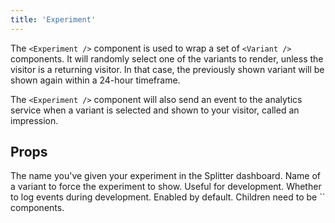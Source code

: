 ```yaml
---
title: 'Experiment'
---
```


The `<Experiment />` component is used to wrap a set of `<Variant />` components. It will randomly select one of the variants to render, unless the visitor is a returning visitor. In that case, the previously shown variant will be shown again within a 24-hour timeframe. 

The `<Experiment />` component will also send an event to the analytics service when a variant is selected and shown to your visitor, called an impression.

## Props

<ResponseField name="name" type="string" required>
  The name you've given your experiment in the Splitter dashboard.
</ResponseField>

<ResponseField name="devVariant" type="string">
  Name of a variant to force the experiment to show. Useful for development.
</ResponseField>

<ResponseField name="devLogging" type="boolean">
  Whether to log events during development. Enabled by default.
</ResponseField>

<ResponseField name="children" type="JSX Elements">
  Children need to be `<Variant />` components.
</ResponseField>
